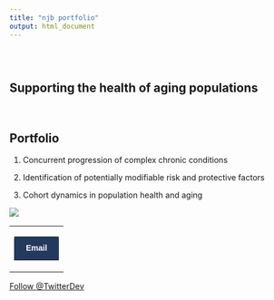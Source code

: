 ```yaml
---
title: "njb portfolio"
output: html_document
---
```


```{=html}
<style type="text/css">
.title {
  display: none;
}

#getting-started img {
  margin-right: 10px;
}

</style>
```
<div class="row" style="padding-top: 30px;">

::: col-sm-6

# Supporting the health of aging populations  

&nbsp;

## Portfolio

1.  Concurrent progression of complex chronic conditions

2.  Identification of potentially modifiable risk and protective factors

3.  Cohort dynamics in population health and aging
:::

::: col-sm-6

<!-- <a href = "https://crumplab.github.io"> -->

![](images/mountain_2_opt.jpeg) </a>
:::

<table width="100%" cellspacing="0" cellpadding="0">
  <tr>
      <td>
          <table cellspacing="0" cellpadding="0">
              <tr>
                  <td style="border-radius: 2px;" bgcolor="23395d">
                      <a href="Email: bishop.nicholas.j@gmail.com" target="_blank" style="padding: 8px 12px; border: 1px solid #23395d;border-radius: 2px;font-family: Helvetica, Arial, sans-serif;font-size: 14px; color: #FFFFFF;text-decoration: none;font-weight:bold;display: inline-block;">
                          Email             
                      </a>
                  </td>
              </tr>
          </table>
      </td>
  </tr>
</table>


<!-- <a href = "Email: bishop.nicholas.j@gmail.com">Email: bishop.nicholas.j@gmail.com</a> -->

<a href="https://twitter.com/TwitterDev?ref_src=twsrc%5Etfw" class="twitter-follow-button" data-show-count="false">Follow @TwitterDev</a><script async src="https://platform.twitter.com/widgets.js" charset="utf-8"></script>


